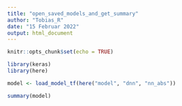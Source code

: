 ```yaml
---
title: "open_saved_models_and_get_summary"
author: "Tobias_R"
date: "15 Februar 2022"
output: html_document
---
```


```r
knitr::opts_chunk$set(echo = TRUE)
```

```r
library(keras)
library(here)

```

```r
model <- load_model_tf(here("model", "dnn", "nn_abs"))
```

```r
summary(model)
```

